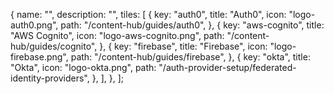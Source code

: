 
  {
    name: "",
    description: "",
    tiles: [
      {
        key: "auth0",
        title: "Auth0",
        icon: "logo-auth0.png",
        path: "/content-hub/guides/auth0",
      },
      {
        key: "aws-cognito",
        title: "AWS Cognito",
        icon: "logo-aws-cognito.png",
        path: "/content-hub/guides/cognito",
      },
      {
        key: "firebase",
        title: "Firebase",
        icon: "logo-firebase.png",
        path: "/content-hub/guides/firebase",
      },
      {
        key: "okta",
        title: "Okta",
        icon: "logo-okta.png",
        path: "/auth-provider-setup/federated-identity-providers",
      },
    ],
  },
];

<Tiles tileGroups={tileGroupsDataFederated} />
